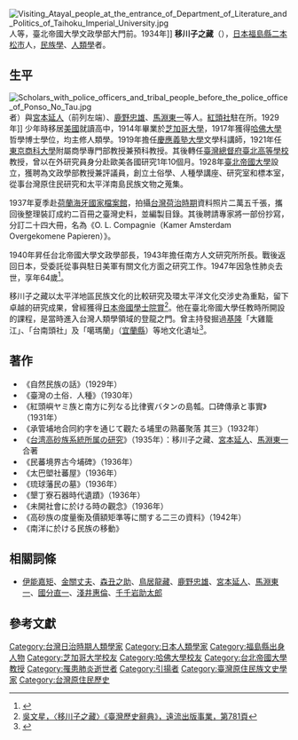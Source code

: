 {{japanese|japanese=移川 子之蔵|kana=うつしかわ ねのぞう|romaji=Utsurikawa Nenozō}}
[[File:Visiting_Atayal_people_at_the_entrance_of_Department_of_Literature_and_Politics_of_Taihoku_Imperial_University.jpg|thumb]]人等，臺北帝國大學文政學部大門前。1934年]]
'''移川子之藏'''（{{bd|1884年|11月16日|1947年|2月9日|catIDx=Uts移川子之藏}}），[[日本|日本]][[福島縣|福島縣]][[二本松市|二本松市]]人，[[民族學|民族學]]、[[人類學|人類學]]者。

==生平==
[[File:Scholars_with_police_officers_and_tribal_people_before_the_police_office_of_Ponso_No_Tau.jpg|thumb]]者）與[[宮本延人|宮本延人]]（前列左端）、[[鹿野忠雄|鹿野忠雄]]、[[馬淵東一|馬淵東一]]等人。[[紅頭嶼|紅頭社]]駐在所。1929年]]
少年時移居[[美國|美國]]就讀高中，1914年畢業於[[芝加哥大學|芝加哥大學]]，1917年獲得[[哈佛大學|哈佛大學]]哲學博士學位，均主修人類學。1919年擔任[[慶應義塾大學|慶應義塾大學]]文學科講師，1921年任[[東京商科大學|東京商科大學]]附屬商學專門部教授兼預科教授。其後轉任[[臺灣總督府臺北高等學校|臺灣總督府臺北高等學校]]教授，曾以在外研究員身分赴歐美各國研究1年10個月。1928年[[臺北帝國大學|臺北帝國大學]]設立，獲聘為文政學部教授兼評議員，創立土俗學、人種學講座、研究室和標本室，從事台灣原住民研究和太平洋南島民族文物之蒐集。

1937年夏季赴[[荷蘭|荷蘭]][[海牙|海牙]][[國家檔案館_(荷蘭)|國家檔案館]]，拍攝[[台灣荷治時期|台灣荷治時期]]資料照片二萬五千張，攜回後整理裝訂成約二百冊之臺灣史料，並編製目錄。其後聘請專家將一部份抄寫，分訂二十四大冊，名為《O. L. Compagnie（Kamer Amsterdam Overgekomene Papieren）》。

1940年昇任台北帝國大學文政學部長，1943年擔任南方人文研究所所長。戰後返回日本，受委託從事與駐日美軍有關文化方面之研究工作。1947年因急性肺炎去世，享年64歲<ref>{{Cite web |url=http://memory.ncl.edu.tw/tm_cgi/hypage.cgi?HYPAGE=toolbox_figure_detail.hpg&project_id=twpeop&dtd_id=15&subject_name=%E8%87%BA%E7%81%A3%E4%BA%BA%E7%89%A9%E8%AA%8C(1895-1945)&subject_url=toolbox_figure.hpg&xml_id=0000294746&who=%E7%A7%BB%E5%B7%9D%E5%AD%90%E4%B9%8B%E8%97%8F |title=〈移川子之藏 1884─1947 〉《臺灣人物小傳》，國家圖書館臺灣記憶網站 |accessdate=2009-09-05 |archive-date=2016-03-04 |archive-url=https://web.archive.org/web/20160304194457/http://memory.ncl.edu.tw/tm_cgi/hypage.cgi?HYPAGE=toolbox_figure_detail.hpg&project_id=twpeop&dtd_id=15&subject_name=%E8%87%BA%E7%81%A3%E4%BA%BA%E7%89%A9%E8%AA%8C(1895-1945)&subject_url=toolbox_figure.hpg&xml_id=0000294746&who=%E7%A7%BB%E5%B7%9D%E5%AD%90%E4%B9%8B%E8%97%8F |dead-url=no }}</ref>。

移川子之藏以太平洋地區民族文化的比較研究及環太平洋文化交涉史為重點，留下卓越的研究成果，曾經獲得[[日本帝國學士院賞|日本帝國學士院賞]]<ref>[http://nrch.cca.gov.tw/ccahome/website/site20/PDFFiles/0781.pdf 吳文星，〈移川子之藏〉《臺灣歷史辭典》，遠流出版事業，第781頁]{{dead link|date=2018年4月 |bot=InternetArchiveBot |fix-attempted=yes }}</ref>。他在臺北帝國大學任教時所開設的課程，是當時進入台灣人類學領域的登龍之門。曾主持發掘過[[基隆市|基隆]]「大雞籠江」、「台南頭社」及「噶瑪蘭」（[[宜蘭縣|宜蘭縣]]）等地文化遺址<ref>{{Cite web |url=http://groups.yahoo.com/group/nihonnokoe/message/294 |title=施翠峰，《台灣學之奠基 《６》－移川子之藏與宮本延人》，日本之聲網站 |accessdate=2009-09-05 |archive-date=2013-05-14 |archive-url=https://web.archive.org/web/20130514042350/http://groups.yahoo.com/group/nihonnokoe/message/294 |dead-url=no }}</ref>。

==著作==
*《自然民族の話》（1929年）
*《臺灣の土俗．人種》（1930年）
*《紅頭嶼ヤミ族と南方に列なる比律賓バタンの島瓡。口碑傳承と事實》（1931年）
*《承管埔地合同約字を通じて觀たる埔里の熟蕃聚落 其三》（1932年）
*《[[台湾高砂族系統所属の研究|台湾高砂族系統所属の研究]]》（1935年）：移川子之藏、[[宮本延人|宮本延人]]、[[馬淵東一|馬淵東一]]合著
*《民蕃境界古今埔碑》（1936年）
*《太巴塱社蕃屋》（1936年）
*《琉球藩民の墓》（1936年） 
*《墾丁寮石器時代遺蹟》（1936年） 
*《未開社會に於ける時の觀念》（1936年）
*《高砂族の度量衡及價額矩準等に關する二三の資料》（1942年）
*《南洋に於ける民族の移動》

==相關詞條==
* [[伊能嘉矩|伊能嘉矩]]、[[金關丈夫|金關丈夫]]、[[森丑之助|森丑之助]]、[[鳥居龍藏|鳥居龍藏]]、[[鹿野忠雄|鹿野忠雄]]、[[宮本延人|宮本延人]]、[[馬淵東一|馬淵東一]]、[[國分直一|國分直一]]、[[淺井惠倫|淺井惠倫]]、[[千千岩助太郎|千千岩助太郎]]

==參考文獻==
{{reflist}}

{{DEFAULTSORT: Utsurikawa Nenozo}}
[[Category:台灣日治時期人類學家|Category:台灣日治時期人類學家]]
[[Category:日本人類學家|Category:日本人類學家]]
[[Category:福島縣出身人物|Category:福島縣出身人物]]
[[Category:芝加哥大学校友|Category:芝加哥大学校友]]
[[Category:哈佛大學校友|Category:哈佛大學校友]]
[[Category:台北帝國大學教授|Category:台北帝國大學教授]]
[[Category:罹患肺炎逝世者|Category:罹患肺炎逝世者]]
[[Category:引揚者|Category:引揚者]]
[[Category:臺灣原住民族文史學家|Category:臺灣原住民族文史學家]]
[[Category:台灣原住民歷史|Category:台灣原住民歷史]]